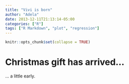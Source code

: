 ```yaml
---
title: "Vivi is born"
author: "Adela"
date: 2013-12-11T21:13:14-05:00
categories: ["R"]
tags: ["R Markdown", "plot", "regression"]
---
```


```r
knitr::opts_chunk$set(collapse = TRUE)
```

# Christmas gift has arrived...


... a little early.